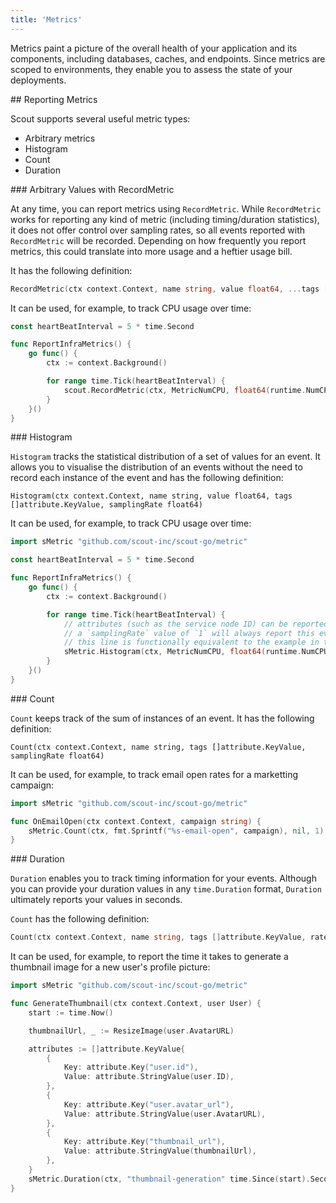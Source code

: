 ```yaml
---
title: 'Metrics'
---
```


Metrics paint a picture of the overall health of your application and its components, including databases, caches, and endpoints.
Since metrics are scoped to <InternalLink href='/sdks/go/configuration/environments'>environments</InternalLink>, they enable you to assess the state of your deployments.

<QuickLink text='Reporting Metrics' />
## Reporting Metrics

Scout supports several useful metric types:

- Arbitrary metrics
- Histogram
- Count
- Duration

<QuickLink text='RecordMetric' />
### Arbitrary Values with RecordMetric

At any time, you can report metrics using `RecordMetric`. While `RecordMetric` works for reporting any kind of metric (including timing/duration statistics), it does not offer control over sampling rates, so all events reported with `RecordMetric` will be recorded.
Depending on how frequently you report metrics, this could translate into more usage and a heftier usage bill.

It has the following definition:

```go
RecordMetric(ctx context.Context, name string, value float64, ...tags []attribute.KeyValue)
```

It can be used, for example, to track CPU usage over time:

```go
const heartBeatInterval = 5 * time.Second

func ReportInfraMetrics() {
    go func() {
        ctx := context.Background()

        for range time.Tick(heartBeatInterval) {
            scout.RecordMetric(ctx, MetricNumCPU, float64(runtime.NumCPU()))
        }
    }()
} 
```

<QuickLink text='Histogram' />
### Histogram

`Histogram` tracks the statistical distribution of a set of values for an event. It allows you to visualise the distribution of an events without the need to record each instance of the event and has the following definition:

```
Histogram(ctx context.Context, name string, value float64, tags []attribute.KeyValue, samplingRate float64)
```

It can be used, for example, to track CPU usage over time:

```go
import sMetric "github.com/scout-inc/scout-go/metric"

const heartBeatInterval = 5 * time.Second

func ReportInfraMetrics() {
    go func() {
        ctx := context.Background()

        for range time.Tick(heartBeatInterval) {
            // attributes (such as the service node ID) can be reported
            // a `samplingRate` value of `1` will always report this event
            // this line is functionally equivalent to the example in the 'Arbitrary Values with RecordMetric' section
            sMetric.Histogram(ctx, MetricNumCPU, float64(runtime.NumCPU()), nil, 1)
        }
    }()
} 
```

<QuickLink text='Count' />
### Count

`Count` keeps track of the sum of instances of an event. It has the following definition:

```
Count(ctx context.Context, name string, tags []attribute.KeyValue, samplingRate float64)
```

It can be used, for example, to track email open rates for a marketting campaign:

```go
import sMetric "github.com/scout-inc/scout-go/metric"

func OnEmailOpen(ctx context.Context, campaign string) {
    sMetric.Count(ctx, fmt.Sprintf("%s-email-open", campaign), nil, 1)
}
```

<QuickLink text='Duration' />
### Duration

`Duration` enables you to track timing information for your events. Although you can provide your duration values in any `time.Duration` format, `Duration` ultimately reports your values in seconds.

`Count` has the following definition:
```go
Count(ctx context.Context, name string, tags []attribute.KeyValue, rate float64)
```

It can be used, for example, to report the time it takes to generate a thumbnail image for a new user's profile picture:

```go
import sMetric "github.com/scout-inc/scout-go/metric"

func GenerateThumbnail(ctx context.Context, user User) {
    start := time.Now()

    thumbnailUrl, _ := ResizeImage(user.AvatarURL)

    attributes := []attribute.KeyValue{
        {
            Key: attribute.Key("user.id"),
            Value: attribute.StringValue(user.ID),
        },
        {
            Key: attribute.Key("user.avatar_url"),
            Value: attribute.StringValue(user.AvatarURL),
        },
        {
            Key: attribute.Key("thumbnail_url"),
            Value: attribute.StringValue(thumbnailUrl),
        },
    }
    sMetric.Duration(ctx, "thumbnail-generation" time.Since(start).Seconds(), attributes, 1)
}
```